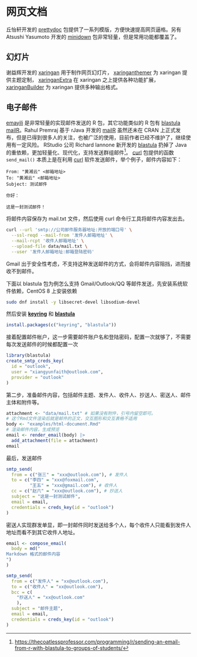 # 网页文档 {#chap-web-documents}

丘怡轩开发的 [prettydoc](https://github.com/yixuan/prettydoc) 包提供了一系列模版，方便快速提高网页逼格。另有 Atsushi Yasumoto 开发的 [minidown](https://github.com/atusy/minidown) 包非常轻量，但是常用功能都覆盖了。

## 幻灯片 {#sec-slides}

谢益辉开发的 [xaringan](https://github.com/yihui/xaringan) 用于制作网页幻灯片，
[xaringanthemer](https://github.com/gadenbuie/xaringanthemer) 为 xaringan 提供主题定制，
[xaringanExtra](https://github.com/gadenbuie/xaringanExtra) 在 xaringan 之上提供各种功能扩展，
[xaringanBuilder](https://github.com/jhelvy/xaringanBuilder) 为 xaringan 提供多种输出格式。


## 电子邮件 {#sec-emails}

[^blastula-group-emails]: <https://thecoatlessprofessor.com/programming/r/sending-an-email-from-r-with-blastula-to-groups-of-students/>

[emayili](https://github.com/datawookie/emayili) 是非常轻量的实现邮件发送的 R 包，其它功能类似的 R 包有 [blastula](https://github.com/rich-iannone/blastula) [mailR](https://github.com/rpremraj/mailR)。Rahul Premraj 基于 rJava 开发的 [mailR](https://github.com/rpremraj/mailR) 虽然还未在 CRAN 上正式发布，但是已得到很多人的关注，也被广泛的使用，目前作者已经不维护了，继续使用有一定风险。 RStudio 公司 Richard Iannone 新开发的 [blastula](https://github.com/rich-iannone/blastula) 扔掉了 Java 的重依赖，更加轻量化、现代化，支持发送群组邮件[^blastula-group-emails]。 [curl](https://github.com/jeroen/curl) 包提供的函数 `send_mail()` 本质上是在利用 [curl](https://curl.haxx.se/) 软件发送邮件，举个例子，邮件内容如下：

```
From: "黄湘云" <邮箱地址>
To: "黄湘云" <邮箱地址>
Subject: 测试邮件

你好：

这是一封测试邮件！
```

将邮件内容保存为 mail.txt 文件，然后使用 curl 命令行工具将邮件内容发出去。

```bash
curl --url 'smtp://公司邮件服务器地址:开放的端口号' \
  --ssl-reqd --mail-from '发件人邮箱地址' \
  --mail-rcpt '收件人邮箱地址' \
  --upload-file data/mail.txt \
  --user '发件人邮箱地址:邮箱登陆密码'
```

::: {.rmdnote data-latex="{注意}"}
Gmail 出于安全性考虑，不支持这种发送邮件的方式，会将邮件内容阻挡，进而接收不到邮件。 
:::

下面以 blastula 包为例怎么支持 Gmail/Outlook/QQ 等邮件发送，先安装系统软件依赖，CentOS 8 上安装依赖

```bash
sudo dnf install -y libsecret-devel libsodium-devel
```

然后安装 [**keyring**]() 和 [**blastula**]()

```r
install.packages(c("keyring", "blastula"))
```

接着配置邮件帐户，这一步需要邮件账户名和登陆密码，配置一次就够了，不需要每次发送邮件的时候都配置一次

```r
library(blastula)
create_smtp_creds_key(
  id = "outlook", 
  user = "xiangyunfaith@outlook.com",
  provider = "outlook"
)
```

第二步，准备邮件内容，包括邮件主题、发件人、收件人、抄送人、密送人、邮件主体和附件等。

```r
attachment <- "data/mail.txt" # 如果没有附件，引号内留空即可。
# 这个Rmd文件渲染后就是邮件的正文，交互图形和交互表格不适用
body <- "examples/html-document.Rmd" 
# 渲染邮件内容，生成预览
email <- render_email(body) |> 
  add_attachment(file = attachment)
email
```

最后，发送邮件

```r
smtp_send(
  from = c("张三" = "xxx@outlook.com"), # 发件人
  to = c("李四" = "xxx@foxmail.com",
         "王五" = "xxx@gmail.com"), # 收件人
  cc = c("赵六" = "xxx@outlook.com"), # 抄送人
  subject = "这是一封测试邮件",
  email = email,
  credentials = creds_key(id = "outlook")
)
```

密送人实现群发单显，即一封邮件同时发送给多个人，每个收件人只能看到发件人地址而看不到其它收件人地址。

```r
email <- compose_email(
  body = md("
Markdown 格式的邮件内容
")
)

smtp_send(
  from = c("发件人" = "xx@outlook.com"),
  to = c("收件人" = "xx@outlook.com"),
  bcc = c(
    "抄送人" = "xx@outlook.com"
    ),
  subject = "邮件主题",
  email = email,
  credentials = creds_key(id = "outlook")
)
```

